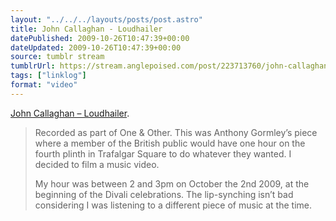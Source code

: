 ```yaml
---
layout: "../../../layouts/posts/post.astro"
title: John Callaghan - Loudhailer
datePublished: 2009-10-26T10:47:39+00:00
dateUpdated: 2009-10-26T10:47:39+00:00
source: tumblr stream
tumblrUrl: https://stream.anglepoised.com/post/223713760/john-callaghan-loudhailer-recorded-as-part-of
tags: ["linklog"]
format: "video"
---
```



<YouTube id="https://www.youtube.com/watch?v=JgY4F51huZA" />

[John Callaghan &#8211; Loudhailer][1].

> Recorded as part of One & Other. This was Anthony Gormley&rsquo;s piece where a member of the British public would have one hour on the fourth plinth in Trafalgar Square to do whatever they wanted. I decided to film a music video.
>
> My hour was between 2 and 3pm on October the 2nd 2009, at the beginning of the Divali celebrations. The lip-synching isn&rsquo;t bad considering I was listening to a different piece of music at the time.

[1]: https://www.youtube.com/watch?v=JgY4F51huZA
